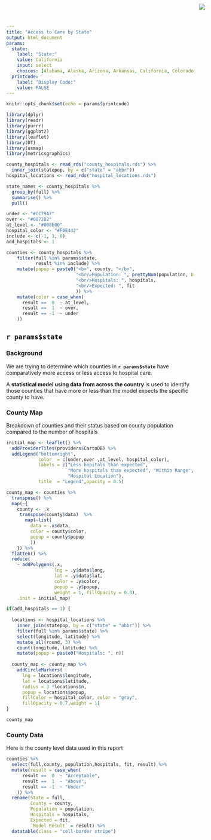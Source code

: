 ```yaml
---
title: "Access to Care by State"
output: html_document
params:
  state:
    label: "State:"
    value: California
    input: select
    choices: [Alabama, Alaska, Arizona, Arkansas, California, Colorado, Connecticut, Delaware, District of Columbia, Florida, Georgia, Hawaii, Idaho, Illinois, Indiana, Iowa, Kansas, Kentucky, Louisiana, Maine, Maryland, Massachusetts, Michigan, Minnesota, Mississippi, Missouri, Montana, Nebraska, Nevada, New Hampshire, New Jersey, New Mexico, New York, North Carolina, North Dakota, Ohio, Oklahoma, Oregon, Pennsylvania, Rhode Island, South Carolina, South Dakota, Tennessee, Texas, Utah, Vermont, Virginia, Washington, West Virginia, Wisconsin, Wyoming]
  printcode:
    label: "Display Code:"
    value: FALSE
---
```


<img src="RStudio1.png" style="position:absolute;top:10px;right:200px;" />

```r
knitr::opts_chunk$set(echo = params$printcode)

library(dplyr)
library(readr)
library(purrr)
library(ggplot2)
library(leaflet)
library(DT)
library(usmap)
library(metricsgraphics)

county_hospitals <- read_rds("county_hospitals.rds") %>%
  inner_join(statepop, by = c("state" = "abbr")) 
hospital_locations <- read_rds("hospital_locations.rds") 

state_names <- county_hospitals %>%
  group_by(full) %>%
  summarise() %>%
  pull()

under <- "#CC79A7"
over <- "#0072B2"
at_level <- "#008b00"
hospital_color <- "#F0E442"
include <- c(-1, 1, 0)
add_hospitals <- 1

counties <- county_hospitals %>% 
    filter(full %in% params$state,
           result %in% include) %>%
    mutate(popup = paste0("<b>", county, "</b>",
                          "<br/>Population: ", prettyNum(population, big.mark = ","), 
                          "<br/>Hospitals: ", hospitals,
                          "<br/>Expected: ", fit
                          )) %>%  
    mutate(color = case_when(
      result ==  0  ~ at_level,
      result ==  1  ~ over,
      result == -1  ~ under
    ))

```

## `r params$state`

### Background


We are trying to determine which counties in **`r params$state`** have comparatively more access or less access to hospital care.

A **statistical model using data from across the country** is used to identify those counties that have more or less than the model expects the specific county to have.

### County Map

Breakdown of counties and their status based on county population compared to the number of hospitals


```r

initial_map <- leaflet() %>%
  addProviderTiles(providers$CartoDB) %>%
  addLegend("bottomright", 
            color  = c(under,over ,at_level, hospital_color), 
            labels = c("Less hopitals than expected",
                       "More hospitals than expected", "Within Range", 
                       "Hospital Location"), 
            title  = "Legend",opacity = 0.5)

county_map <- counties %>%
  transpose() %>%
  map(~{
    county <- .x
     transpose(county$data)  %>%
       map(~list(
         data = .x$data, 
         color = county$color,
         popup = county$popup
         ))
    }) %>%
  flatten() %>%
  reduce(
    ~ addPolygons(.x, 
                  lng = .y$data$long, 
                  lat = .y$data$lat, 
                  color = .y$color, 
                  popup = .y$popup,
                  weight = 1, fillOpacity = 0.3), 
    .init = initial_map)  

if(add_hospitals == 1) {
  
  locations <- hospital_locations %>%
    inner_join(statepop, by = c("state" = "abbr")) %>%
    filter(full %in% params$state) %>%
    select(longitude, latitude) %>%
    mutate_all(round, 3) %>%
    count(longitude, latitude) %>%
    mutate(popup = paste0("Hospitals: ", n))
  
  county_map <- county_map %>%
    addCircleMarkers(
      lng = locations$longitude, 
      lat = locations$latitude,
      radius = 3 *locations$n,
      popup = locations$popup,
      fillColor = hospital_color, color = "gray", 
      fillOpacity = 0.7,weight = 1)
} 

county_map  
```

### County Data

Here is the county level data used in this report


```r
counties %>%
  select(full,county, population,hospitals, fit, result) %>%
  mutate(result = case_when(
      result ==  0  ~ "Acceptable",
      result ==  1  ~ "Above",
      result == -1  ~ "Under"
    )) %>%
  rename(State = full,
         County = county,
         Population = population,
         Hospitals = hospitals,
         Expected = fit,
         `Model Result` = result) %>%
  datatable(class = "cell-border stripe")
```

